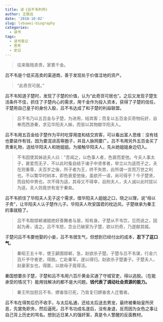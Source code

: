 ```yaml
---
title: 读《吕不韦列传》
author: 王致远
date: '2018-10-02'
slug: lvbuwei-biography
categories:
  - 读书
tags:
  - 读书笔记
  - 思考
  - 史记
---
```


> 往来贩贱卖贵，家累千金。

吕不韦是个低买高卖的渠道商，善于发现处于价值洼地的资产。

> “此奇货可居。”

吕不韦知道子楚时，发现了子楚的价值，认为“此奇货可居也”。之后又发现子楚生活条件不佳，抓住了子楚内心的需求，用千金作为投入资本，获得了子楚的信任，子楚用自己皇子的身份入股，吕不韦达成了和子楚的利益联盟。

> 吕不韦乃以五百金与子楚，为进用，结宾客；而复以五百金买奇物玩好，自奉而西游秦，求见华阳夫人姊，而皆以其物献华阳夫人。

吕不韦用五百金给子楚作为平时吃穿用度和结交宾客，可以看出富人思维：没有钱也要装作有钱，因为要混进高等圈子，并且人脉网要广。吕不韦用另外五百金买了贵重礼物，送给华阳夫人和她姐姐。为接触华阳夫人，先从她姐姐身边切入。

> 不韦因使其姊说夫人曰：“吾闻之，以色事人者，色衰而爱弛。今夫人事太子，甚爱而无子，不以此时蚤自结于诸子中贤孝者，举立以为适而子之，夫在则重尊，夫百岁之後，所子者为王，终不失势，此所谓一言而万世之利也。不以繁华时树本，即色衰爱弛後，虽欲开一语，尚可得乎？今子楚贤，而自知中男也，次不得为适，其母又不得幸，自附夫人，夫人诚以此时拔以为适，夫人则竟世有宠于秦矣。

吕不韦抓住了华阳夫人无子这个需求，借华阳夫人姐姐之口，晓之以理，说“母以子贵”，让华阳夫人认子楚作儿子。华阳夫人吹安国君的枕边风，子楚继承为秦王的事就稳了。

> 吕不韦取邯郸诸姬绝好善舞者与居，知有身。子楚从不韦饮，见而说之，因起为寿，请之。吕不韦怒，念业已破家为子楚，欲以钓奇，乃遂献其姬。

子楚问吕不韦要他娶的小妾，吕不韦很生气，但想到已经付出的成本，**忍下了这口气**。

> 秦昭王五十年，使王齮围邯郸，急，赵欲杀子楚。子楚与吕不韦谋，行金六百斤予守者吏，得脱。亡赴秦军，遂以得归。赵欲杀子楚妻子。子楚夫人，赵豪家女也，得匿，以故母子竟得活。

秦国想要杀子楚，子楚和吕不韦用六百斤黄金买通了守城官吏，得以逃脱。（在能承受的情况下）能用钱解决的都不是大问题。**钱代表了调动社会资源的能力。**

> 秦王所加怒吕不韦、嫪毐皆已死，乃皆复归嫪毐舍人迁蜀者。

吕不韦在得势后仍不收手，与太后私通，还给太后送去男宠，最终被秦始皇所厌恶，先罢免职务，然后逼死。吕不韦功成名遂后，没有身退，反而因为女色之事让自己背上历史的骂名。想到近日某人的强奸案，真是令人警醒的反面教材。

